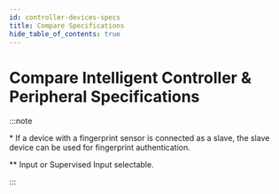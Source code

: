 ```yaml
---
id: controller-devices-specs
title: Compare Specifications
hide_table_of_contents: true
---
```


# Compare Intelligent Controller & Peripheral Specifications


:::note

\* If a device with a fingerprint sensor is connected as a slave, the slave device can be used for fingerprint authentication.

\*\* Input or Supervised Input selectable.

:::

<RenderTableSpecs data={fData} />